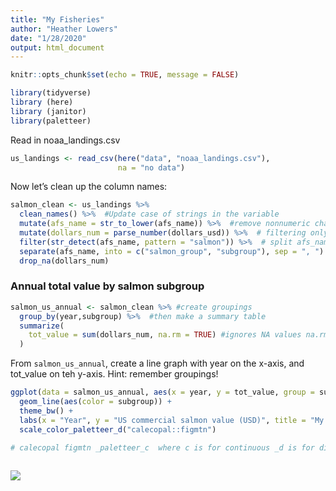 ```yaml
---
title: "My Fisheries"
author: "Heather Lowers"
date: "1/28/2020"
output: html_document
---
```


```r

knitr::opts_chunk$set(echo = TRUE, message = FALSE)

library(tidyverse)
library (here)
library (janitor)
library(paletteer)
```

Read in noaa_landings.csv

```r
us_landings <- read_csv(here("data", "noaa_landings.csv"),
                        na = "no data")
```

Now let's clean up the column names:
```r
salmon_clean <- us_landings %>% 
  clean_names() %>%  #Update case of strings in the variable
  mutate(afs_name = str_to_lower(afs_name)) %>%  #remove nonnumeric characters from cells
  mutate(dollars_num = parse_number(dollars_usd)) %>%  # filtering only for salmon
  filter(str_detect(afs_name, pattern = "salmon")) %>%  # split afs_name into multiple columns
  separate(afs_name, into = c("salmon_group", "subgroup"), sep = ", ") %>%  # ignore cells with no values
  drop_na(dollars_num)

```

### Annual total value by salmon subgroup

```r
salmon_us_annual <- salmon_clean %>% #create groupings
  group_by(year,subgroup) %>%  #then make a summary table
  summarize(
    tot_value = sum(dollars_num, na.rm = TRUE) #ignores NA values na.rm=TRUE
  )
```

From `salmon_us_annual`, create a line graph with year on the x-axis, and tot_value on teh y-axis.  Hint: remember groupings!

```r
ggplot(data = salmon_us_annual, aes(x = year, y = tot_value, group = subgroup)) + 
  geom_line(aes(color = subgroup)) +
  theme_bw() +
  labs(x = "Year", y = "US commercial salmon value (USD)", title = "My First Real Graph") +
  scale_color_paletteer_d("calecopal::figmtn")

# calecopal figmtn _paletteer_c  where c is for continuous _d is for discrete values
  

```


![](https://octodex.github.com/images/labtocat.png)


```r
```

